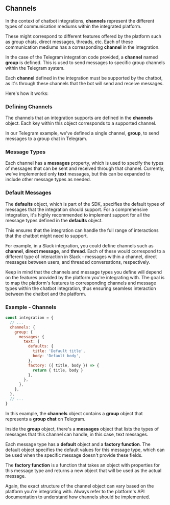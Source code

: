 
## Channels

In the context of chatbot integrations, **channels** represent the different types of communication mediums within the integrated platform.

These might correspond to different features offered by the platform such as group chats, direct messages, threads, etc. Each of these communication mediums has a corresponding **channel** in the integration.

In the case of the Telegram integration code provided, a **channel** named **group** is defined. This is used to send messages to specific group channels within the Telegram system.

Each **channel** defined in the integration must be supported by the chatbot, as it's through these channels that the bot will send and receive messages.

Here's how it works:

### Defining Channels

The channels that an integration supports are defined in the **channels** object. Each key within this object corresponds to a supported channel.

In our Telegram example, we've defined a single channel, **group**, to send messages to a group chat in Telegram.

### Message Types

Each channel has a **messages** property, which is used to specify the types of messages that can be sent and received through that channel. Currently, we've implemented only **text** messages, but this can be expanded to include other message types as needed.

### Default Messages

The **defaults** object, which is part of the SDK, specifies the default types of messages that the integration should support. For a comprehensive integration, it's highly recommended to implement support for all the message types defined in the **defaults** object.

This ensures that the integration can handle the full range of interactions that the chatbot might need to support.

For example, in a Slack integration, you could define channels such as **channel**, **direct message**, and **thread**. Each of these would correspond to a different type of interaction in Slack - messages within a channel, direct messages between users, and threaded conversations, respectively.

Keep in mind that the channels and message types you define will depend on the features provided by the platform you're integrating with. The goal is to map the platform's features to corresponding channels and message types within the chatbot integration, thus ensuring seamless interaction between the chatbot and the platform.

### Example - Channels

```javascript
const integration = {
  // ...
  channels: {
    group: {
      messages: {
        text: {
          defaults: {
            title: 'Default title',
            body: 'Default body',
          },
          factory: ({ title, body }) => {
            return { title, body }
          },
        },
      },
    },
  },
  // ...
}
```

In this example, the **channels** object contains a **group** object that represents a **group chat** on Telegram.

Inside the **group** object, there's a **messages** object that lists the types of messages that this channel can handle, in this case, text messages.

Each message type has a **default** object and a **factory function**. The default object specifies the default values for this message type, which can be used when the specific message doesn't provide these fields.

The **factory function** is a function that takes an object with properties for this message type and returns a new object that will be used as the actual message.

Again, the exact structure of the channel object can vary based on the platform you're integrating with. Always refer to the platform's API documentation to understand how channels should be implemented.
